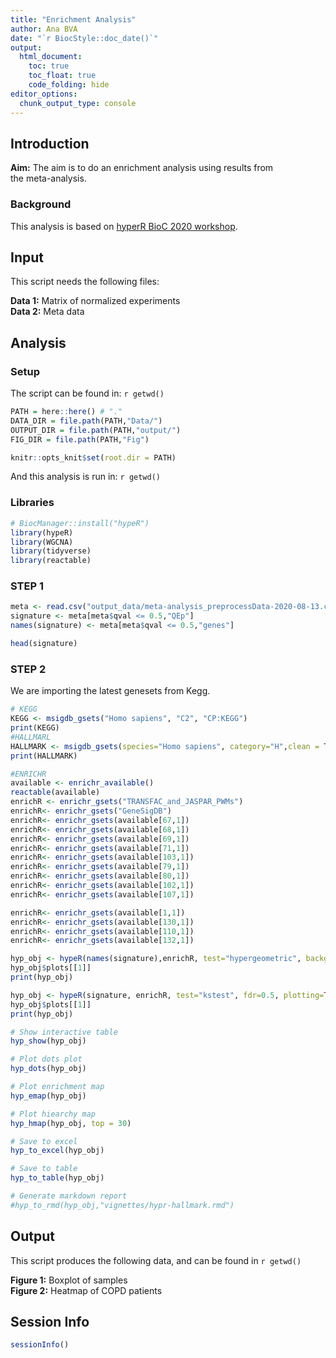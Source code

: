 ```yaml
---
title: "Enrichment Analysis"
author: Ana BVA
date: "`r BiocStyle::doc_date()`"
output:
  html_document:
    toc: true
    toc_float: true
    code_folding: hide
editor_options: 
  chunk_output_type: console
---
```


## Introduction

<div class="alert alert-info">
  <strong>Aim:</strong> The aim is to do an enrichment analysis using results from  
  the meta-analysis.
</div>

### Background 

This analysis is based on [hyperR BioC 2020 workshop](https://montilab.github.io/hypeR-workshop/articles/hyper_workshop.html).

## Input

This script needs the following files:

<div class="alert alert-warning">
  <strong>Data 1:</strong> Matrix of normalized experiments  
  <strong>Data 2:</strong> Meta data 
</div>

## Analysis

### Setup

The script can be found in: `r getwd() `

```r
PATH = here::here() # "."
DATA_DIR = file.path(PATH,"Data/")
OUTPUT_DIR = file.path(PATH,"output/")
FIG_DIR = file.path(PATH,"Fig")

knitr::opts_knit$set(root.dir = PATH)
```

And this analysis is run in: `r getwd() `

### Libraries

```r
# BiocManager::install("hypeR")
library(hypeR)
library(WGCNA)
library(tidyverse)
library(reactable)
```


### STEP 1

```r
meta <- read.csv("output_data/meta-analysis_preprocessData-2020-08-13.csv")[,-1]
signature <- meta[meta$qval <= 0.5,"QEp"]
names(signature) <- meta[meta$qval <= 0.5,"genes"]

head(signature)
```

### STEP 2

We are importing the latest genesets from Kegg.

```r
# KEGG
KEGG <- msigdb_gsets("Homo sapiens", "C2", "CP:KEGG")
print(KEGG)
#HALLMARL
HALLMARK <- msigdb_gsets(species="Homo sapiens", category="H",clean = T)
print(HALLMARK)

#ENRICHR
available <- enrichr_available()
reactable(available)
enrichR <- enrichr_gsets("TRANSFAC_and_JASPAR_PWMs")
enrichR<- enrichr_gsets("GeneSigDB")
enrichR<- enrichr_gsets(available[67,1])
enrichR<- enrichr_gsets(available[68,1])
enrichR<- enrichr_gsets(available[69,1])
enrichR<- enrichr_gsets(available[71,1])
enrichR<- enrichr_gsets(available[103,1])
enrichR<- enrichr_gsets(available[79,1])
enrichR<- enrichr_gsets(available[80,1])
enrichR<- enrichr_gsets(available[102,1])
enrichR<- enrichr_gsets(available[107,1])

enrichR<- enrichr_gsets(available[1,1])
enrichR<- enrichr_gsets(available[130,1])
enrichR<- enrichr_gsets(available[110,1])
enrichR<- enrichr_gsets(available[132,1])
```


```r
hyp_obj <- hypeR(names(signature),enrichR, test="hypergeometric", background=nrow(meta), fdr=0.5, plotting=TRUE)
hyp_obj$plots[[1]]
print(hyp_obj)
```

```r
hyp_obj <- hypeR(signature, enrichR, test="kstest", fdr=0.5, plotting=TRUE)
hyp_obj$plots[[1]]
print(hyp_obj)
```

```r
# Show interactive table
hyp_show(hyp_obj)

# Plot dots plot
hyp_dots(hyp_obj)

# Plot enrichment map
hyp_emap(hyp_obj)

# Plot hiearchy map
hyp_hmap(hyp_obj, top = 30)

# Save to excel
hyp_to_excel(hyp_obj)

# Save to table
hyp_to_table(hyp_obj)

# Generate markdown report
#hyp_to_rmd(hyp_obj,"vignettes/hypr-hallmark.rmd")
```



## Output

This script produces the following data, and can be found in `r getwd() ` 

<div class="alert alert-success">
  <strong>Figure 1:</strong> Boxplot of samples  
  <strong>Figure 2:</strong> Heatmap of COPD patients 
</div>

## Session Info

```r
sessionInfo()
```





